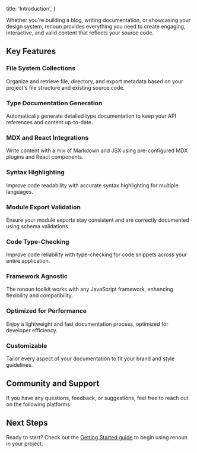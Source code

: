
  title: 'Introduction',
}

Whether you're building a blog, writing documentation, or showcasing your design system, renoun provides everything you need to create engaging, interactive, and valid content that reflects your source code.

## Key Features

### File System Collections

Organize and retrieve file, directory, and export metadata based on your project's file structure and existing source code.

### Type Documentation Generation

Automatically generate detailed type documentation to keep your API references and content up-to-date.

### MDX and React Integrations

Write content with a mix of Markdown and JSX using pre-configured MDX plugins and React components.

### Syntax Highlighting

Improve code readability with accurate syntax highlighting for multiple languages.

### Module Export Validation

Ensure your module exports stay consistent and are correctly documented using schema validations.

### Code Type-Checking

Improve code reliability with type-checking for code snippets across your entire application.

### Framework Agnostic

The renoun toolkit works with any JavaScript framework, enhancing flexibility and compatibility.

### Optimized for Performance

Enjoy a lightweight and fast documentation process, optimized for developer efficiency.

### Customizable

Tailor every aspect of your documentation to fit your brand and style guidelines.

## Community and Support

If you have any questions, feedback, or suggestions, feel free to reach out on the following platforms:

<Socials />

## Next Steps

Ready to start? Check out the [Getting Started guide](/getting-started) to begin using renoun in your project.
